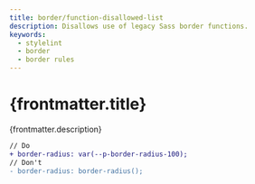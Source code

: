 ```yaml
---
title: border/function-disallowed-list
description: Disallows use of legacy Sass border functions.
keywords:
  - stylelint
  - border
  - border rules
---
```



# {frontmatter.title}

<Lede>{frontmatter.description}</Lede>

<RulePreamble category="border" />

```diff
// Do
+ border-radius: var(--p-border-radius-100);
// Don't
- border-radius: border-radius();
```

<RulePostamble />
